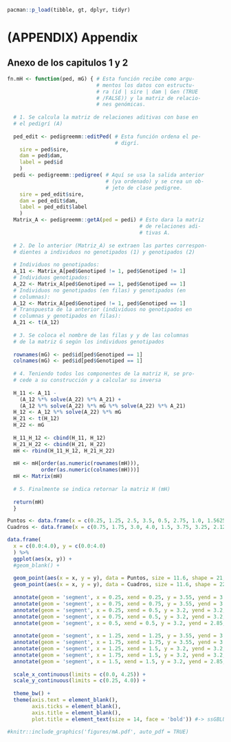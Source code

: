 ```r

pacman::p_load(tibble, gt, dplyr, tidyr)
```

# (APPENDIX) Appendix {-}

## Anexo de los capitulos 1 y 2

```r

fn.mH <- function(ped, mG) { # Esta función recibe como argu-
                             # mentos los datos con estructu- 
                             # ra (id | sire | dam | Gen (TRUE 
                             # /FALSE)) y la matriz de relacio-
                             # nes genómicas.
  
  # 1. Se calcula la matriz de relaciones aditivas con base en 
  # el pedigrí (A)
  
  ped_edit <- pedigreemm::editPed( # Esta función ordena el pe-
                                   # digrí.
    sire = ped$sire,
    dam = ped$dam,
    label = ped$id
    )
  pedi <- pedigreemm::pedigree( # Aquí se usa la salida anterior
                                # (ya ordenado) y se crea un ob-
                                # jeto de clase pedigree.
    sire = ped_edit$sire,
    dam = ped_edit$dam,
    label = ped_edit$label
    )
  Matrix_A <- pedigreemm::getA(ped = pedi) # Esto dara la matriz
                                           # de relaciones adi-
                                           # tivas A.
 
  # 2. De lo anterior (Matriz_A) se extraen las partes correspon-
  # dientes a individuos no genotipados (1) y genotipados (2)
  
  # Individuos no genotipados:
  A_11 <- Matrix_A[ped$Genotiped != 1, ped$Genotiped != 1]
  # Individuos genotipados:
  A_22 <- Matrix_A[ped$Genotiped == 1, ped$Genotiped == 1]
  # Individuos no genotipados (en filas) y genotipados (en 
  # columnas):
  A_12 <- Matrix_A[ped$Genotiped != 1, ped$Genotiped == 1]
  # Transpuesta de la anterior (individuos no genotipados en 
  # columnas y genotipados en filas):
  A_21 <- t(A_12)
  
  # 3. Se coloca el nombre de las filas y y de las columnas 
  # de la matriz G según los individuos genotipados
  
  rownames(mG) <- ped$id[ped$Genotiped == 1]
  colnames(mG) <- ped$id[ped$Genotiped == 1]
  
  # 4. Teniendo todos los componentes de la matriz H, se pro-
  # cede a su construcción y a calcular su inversa
  
  H_11 <- A_11 - 
    (A_12 %*% solve(A_22) %*% A_21) + 
    (A_12 %*% solve(A_22) %*% mG %*% solve(A_22) %*% A_21)
  H_12 <- A_12 %*% solve(A_22) %*% mG
  H_21 <- t(H_12)
  H_22 <- mG
  
  H_11_H_12 <- cbind(H_11, H_12)
  H_21_H_22 <- cbind(H_21, H_22)
  mH <- rbind(H_11_H_12, H_21_H_22)
  
  mH <- mH[order(as.numeric(rownames(mH))), 
           order(as.numeric(colnames(mH)))]
  mH <- Matrix(mH)
  
  # 5. Finalmente se indica retornar la matriz H (mH)
  
  return(mH)
  }
```

```r

Puntos <- data.frame(x = c(0.25, 1.25, 2.5, 3.5, 0.5, 2.75, 1.0, 1.5625), y = c(3.75, 3.75, 3.75, 3.75, 2.75, 2.75, 1.75, 0.75))
Cuadros <- data.frame(x = c(0.75, 1.75, 3.0, 4.0, 1.5, 3.75, 3.25, 2.125, 2.75), y = c(3.75, 3.75, 3.75, 3.75, 2.75, 2.75, 1.75, 1.75, 0.75))

data.frame(
  x = c(0.0:4.0), y = c(0.0:4.0)
  ) %>%
  ggplot(aes(x, y)) +
  #geom_blank() +
  
  geom_point(aes(x = x, y = y), data = Puntos, size = 11.6, shape = 21, color = 'cyan', fill = 'cyan', alpha = 0.2) +
  geom_point(aes(x = x, y = y), data = Cuadros, size = 11.6, shape = 22, color = 'yellow', fill = 'yellow', alpha = 0.2) +
  
  annotate(geom = 'segment', x = 0.25, xend = 0.25, y = 3.55, yend = 3.2, colour = 'black', size = 0.8, linetype = 'dashed') +
  annotate(geom = 'segment', x = 0.75, xend = 0.75, y = 3.55, yend = 3.2, colour = 'black', size = 0.8, linetype = 'dashed') +
  annotate(geom = 'segment', x = 0.25, xend = 0.5, y = 3.2, yend = 3.2, colour = 'black', size = 0.8, linetype = 'dashed') +
  annotate(geom = 'segment', x = 0.75, xend = 0.5, y = 3.2, yend = 3.2, colour = 'black', size = 0.8, linetype = 'dashed') +
  annotate(geom = 'segment', x = 0.5, xend = 0.5, y = 3.2, yend = 2.85, colour = 'black', size = 0.8, linetype = 'dashed') +
  
  annotate(geom = 'segment', x = 1.25, xend = 1.25, y = 3.55, yend = 3.2, colour = 'black', size = 0.8, linetype = 'dashed') +
  annotate(geom = 'segment', x = 1.75, xend = 1.75, y = 3.55, yend = 3.2, colour = 'black', size = 0.8, linetype = 'dashed') +
  annotate(geom = 'segment', x = 1.25, xend = 1.5, y = 3.2, yend = 3.2, colour = 'black', size = 0.8, linetype = 'dashed') +
  annotate(geom = 'segment', x = 1.75, xend = 1.5, y = 3.2, yend = 3.2, colour = 'black', size = 0.8, linetype = 'dashed') +
  annotate(geom = 'segment', x = 1.5, xend = 1.5, y = 3.2, yend = 2.85, colour = 'black', size = 0.8, linetype = 'dashed') +
  
  scale_x_continuous(limits = c(0.0, 4.25)) +
  scale_y_continuous(limits = c(0.25, 4.0)) +
  
  theme_bw() +
  theme(axis.text = element_blank(),
        axis.ticks = element_blank(),
        axis.title = element_blank(),
        plot.title = element_text(size = 14, face = 'bold')) #-> ssGBLUP

#knitr::include_graphics('figures/mA.pdf', auto_pdf = TRUE)
```
